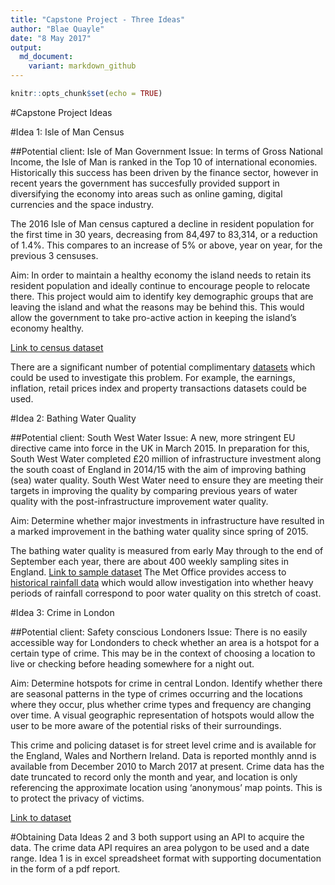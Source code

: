 ```yaml
---
title: "Capstone Project - Three Ideas"
author: "Blae Quayle"
date: "8 May 2017"
output:
  md_document:
    variant: markdown_github
---
```


```r
knitr::opts_chunk$set(echo = TRUE)
```

#Capstone Project Ideas

#Idea 1: Isle of Man Census 

##Potential client: Isle of Man Government
Issue:  In terms of Gross National Income, the Isle of Man is ranked in the Top 10 of international economies. Historically this success has been driven by the finance sector, however in recent years the government has succesfully provided support in diversifying the economy into areas such as online gaming, digital currencies and the space industry.

The 2016 Isle of Man census captured a decline in resident population for the first time in 30 years, decreasing from 84,497 to 83,314, or a reduction of 1.4%. This compares to an increase of 5% or above, year on year, for the previous 3 censuses.

Aim: In order to maintain a healthy economy the island needs to retain its resident population and ideally continue to encourage people to relocate there. This project would aim to identify key demographic groups that are leaving the island and what the reasons may be behind this. This would allow the government to take pro-active action in keeping the island's economy healthy.

[Link to census dataset](https://www.gov.im/media/1350939/society-census-data.xlsx)

There are a significant number of potential complimentary [datasets](https://www.gov.im/about-the-government/departments/cabinet-office/open-data/) which could be used to investigate this problem. For example, the earnings, inflation, retail prices index and property transactions datasets could be used.

#Idea 2: Bathing Water Quality

##Potential client: South West Water 
Issue: A new, more stringent EU directive came into force in the UK in March 2015. In preparation for this, South West Water completed £20 million of infrastructure investment along the south coast of England in 2014/15 with the aim of improving bathing (sea) water quality. South West Water need to ensure they are meeting their targets in improving the quality by comparing previous years of water quality with the post-infrastructure improvement water quality.

Aim: Determine whether major investments in infrastructure have resulted in a marked improvement in the bathing water quality since spring of 2015.

The bathing water quality is measured from early May through to the end of September each year, there are about 400 weekly sampling sites in England.
[Link to sample dataset](http://environment.data.gov.uk/bwq/index.html)
The Met Office provides access to [historical rainfall data](http://www.metoffice.gov.uk/hadobs/hadukp/) which would allow investigation into whether heavy periods of rainfall correspond to poor water quality on this stretch of coast.

#Idea 3: Crime in London

##Potential client: Safety conscious Londoners
Issue: There is no easily accessible way for Londonders to check whether an area is a hotspot for a certain type of crime. This may be in the context of choosing a location to live or checking before heading somewhere for a night out. 

Aim: Determine hotspots for crime in central London. Identify whether there are seasonal patterns in the type of crimes occurring and the locations where they occur, plus whether crime types and frequency are changing over time. A visual geographic representation of hotspots would allow the user to be more aware of the potential risks of their surroundings.

This crime and policing dataset is for street level crime and is available for the England, Wales and Northern Ireland. Data is reported monthly annd is available from December 2010 to March 2017 at present. Crime data has the date truncated to record only the month and year, and location is only referencing the approximate location using 'anonymous' map points. This is to protect the privacy of victims.

[Link to dataset](https://data.police.uk/docs/method/crime-street/)

#Obtaining Data
Ideas 2 and 3 both support using an API to acquire the data. The crime data API requires an area polygon to be used and a date range. Idea 1 is in excel spreadsheet format with supporting documentation in the form of a pdf report.